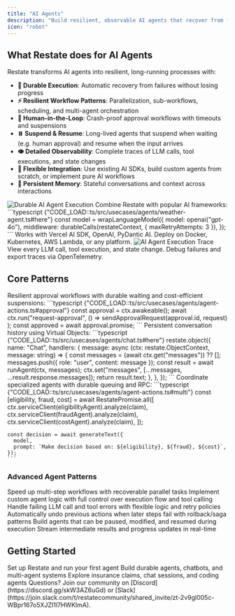 ```yaml
---
title: "AI Agents"
description: "Build resilient, observable AI agents that recover from failures and handle complex multi-step tasks."
icon: "robot"
---
```


## What Restate does for AI Agents

Restate transforms AI agents into resilient, long-running processes with:

- **🔄 Durable Execution**: Automatic recovery from failures without losing progress
- **⚡ Resilient Workflow Patterns**: Parallelization, sub-workflows, scheduling, and multi-agent orchestration
- **👤 Human-in-the-Loop**: Crash-proof approval workflows with timeouts and suspensions
- **⏸️ Suspend & Resume**: Long-lived agents that suspend when waiting (e.g. human approval) and resume when the input arrives
- **👁️ Detailed Observability**: Complete traces of LLM calls, tool executions, and state changes
- **🔗 Flexible Integration**: Use existing AI SDKs, build custom agents from scratch, or implement pure AI workflows
- **🧠 Persistent Memory**: Stateful conversations and context across interactions

<img src="/img/usecases/agents/durable-execution-animation-agents.gif" alt="Durable AI Agent Execution" />

<AccordionGroup>
    <Accordion title={"AI SDK Integration"}>
        Combine Restate with popular AI frameworks:
        ```typescript {"CODE_LOAD::ts/src/usecases/agents/weather-agent.ts#here"}
        const model = wrapLanguageModel({
        model: openai("gpt-4o"),
        middleware: durableCalls(restateContext, { maxRetryAttempts: 3 }),
    });
        ```
        Works with Vercel AI SDK, OpenAI, PyDantic AI. Deploy on Docker, Kubernetes, AWS Lambda, or any platform.
    </Accordion>
    <Accordion title={"Complete Observability"}>
        <Frame>
        <img src="/img/usecases/agents/observability.png" alt="AI Agent Execution Trace" />
        </Frame>
        View every LLM call, tool execution, and state change. Debug failures and export traces via OpenTelemetry.
    </Accordion>
</AccordionGroup>

## Core Patterns

<AccordionGroup>
<Accordion title="Human-in-the-Loop Workflows">
    Resilient approval workflows with durable waiting and cost-efficient suspensions:
    ```typescript {"CODE_LOAD::ts/src/usecases/agents/agent-actions.ts#approval"}
    const approval = ctx.awakeable<boolean>();
    await ctx.run("request-approval", () =>
        sendApprovalRequest(approval.id, request)
    );
    const approved = await approval.promise;
    ```
</Accordion>

<Accordion title="Stateful Conversational Agents">
    Persistent conversation history using Virtual Objects:
    ```typescript {"CODE_LOAD::ts/src/usecases/agents/chat.ts#here"} 
    restate.object({
      name: "Chat",
      handlers: {
        message: async (ctx: restate.ObjectContext, message: string) => {
          const messages = (await ctx.get<Message[]>("messages")) ?? [];
          messages.push({ role: "user", content: message });
          const result = await runAgent(ctx, messages);
          ctx.set("messages", [...messages, ...result.response.messages]);
          return result.text;
        },
      },
    });
    ```
</Accordion>

<Accordion title="Multi-Agent Orchestration">
    Coordinate specialized agents with durable queuing and RPC:
    ```typescript {"CODE_LOAD::ts/src/usecases/agents/agent-actions.ts#multi"} 
    const [eligibility, fraud, cost] = await RestatePromise.all([
      ctx.serviceClient(eligibilityAgent).analyze(claim),
      ctx.serviceClient(fraudAgent).analyze(claim),
      ctx.serviceClient(costAgent).analyze(claim),
    ]);
    
    const decision = await generateText({
      model,
      prompt: `Make decision based on: ${eligibility}, ${fraud}, ${cost}`,
    });
    ```
</Accordion>
</AccordionGroup>

### Advanced Agent Patterns

<CardGroup cols={3}>
    <Card title="Parallel Execution" icon="arrows-split-up-and-left" href="/tour/ai-agents#parallel-work">
        Speed up multi-step workflows with recoverable parallel tasks
    </Card>
    <Card title="Manual Control Loops" icon="code" href="/tour/ai-agents#advanced-patterns">
        Implement custom agent logic with full control over execution flow and tool calling
    </Card>
    <Card title="Error Handling" icon="triangle-exclamation" href="/tour/ai-agents#error-handling">
        Handle failing LLM call and tool errors with flexible logic and retry policies
    </Card>
    <Card title="Compensation Patterns" icon="arrow-rotate-left" href="/tour/ai-agents#advanced-patterns">
        Automatically undo previous actions when later steps fail with rollback/saga patterns
    </Card>
    <Card title="Interruptible Agents" icon="hand" href="https://github.com/igalshilman/agent47/tree/main/packages/agent">
        Build agents that can be paused, modified, and resumed during execution
    </Card>
    <Card title="Streaming Results" icon="water" href="https://github.com/igalshilman/agent47/tree/main/packages/pubsub">
        Stream intermediate results and progress updates in real-time
    </Card>
</CardGroup>

## Getting Started

<CardGroup cols={3}>
  <Card title="Quickstart" icon="rocket" href="/installation">
    Set up Restate and run your first agent
  </Card>
  <Card title="Hands-on Tutorial" icon="pen" href="/tour/ai-agents">
    Build durable agents, chatbots, and multi-agent systems
  </Card>
  <Card title="AI Examples" icon="code" href="https://github.com/restatedev/ai-examples">
    Explore insurance claims, chat sessions, and coding agents
  </Card>
</CardGroup>

<Info>
    Questions? Join our community on [Discord](https://discord.gg/skW3AZ6uGd) or [Slack](https://join.slack.com/t/restatecommunity/shared_invite/zt-2v9gl005c-WBpr167o5XJZI1l7HWKImA).
</Info>

